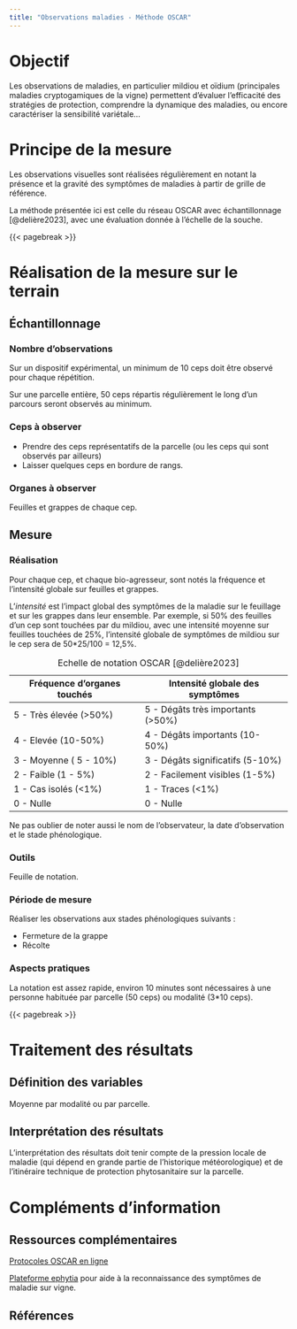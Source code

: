 ```yaml
---
title: "Observations maladies - Méthode OSCAR"
---
```


# Objectif

Les observations de maladies, en particulier mildiou et oïdium (principales maladies cryptogamiques de la vigne) permettent d'évaluer l'efficacité des stratégies de protection, comprendre la dynamique des maladies, ou encore caractériser la sensibilité variétale...

# Principe de la mesure

Les observations visuelles sont réalisées régulièrement en notant la présence et la gravité des symptômes de maladies à partir de grille de référence.

La méthode présentée ici est celle du réseau OSCAR avec échantillonnage [@delière2023], avec une évaluation donnée à l'échelle de la souche.

{{< pagebreak >}}

# Réalisation de la mesure sur le terrain

## Échantillonnage

### Nombre d'observations

Sur un dispositif expérimental, un minimum de 10 ceps doit être observé pour chaque répétition.

Sur une parcelle entière, 50 ceps répartis régulièrement le long d'un parcours seront observés au minimum.

### Ceps à observer

-   Prendre des ceps représentatifs de la parcelle (ou les ceps qui sont observés par ailleurs)
-   Laisser quelques ceps en bordure de rangs.

### Organes à observer

Feuilles et grappes de chaque cep.

## Mesure

### Réalisation

Pour chaque cep, et chaque bio-agresseur, sont notés la fréquence et l'intensité globale sur feuilles et grappes.

L’*intensité* est l'impact global des symptômes de la maladie sur le feuillage et sur les grappes dans leur ensemble. Par exemple, si 50% des feuilles d'un cep sont touchées par du mildiou, avec une intensité moyenne sur feuilles touchées de 25%, l'intensité globale de symptômes de mildiou sur le cep sera de 50\*25/100 = 12,5%.

| Fréquence d'organes touchés | Intensité globale des symptômes    |
|-----------------------------|------------------------------------|
| 5 - Très élevée (\>50%)     | 5 - Dégâts très importants (\>50%) |
| 4 - Elevée (10-50%)         | 4 - Dégâts importants (10- 50%)    |
| 3 - Moyenne ( 5 - 10%)      | 3 - Dégâts significatifs (5-10%)   |
| 2 - Faible (1 - 5%)         | 2 - Facilement visibles (1-5%)     |
| 1 - Cas isolés (\<1%)       | 1 - Traces (\<1%)                  |
| 0 - Nulle                   | 0 - Nulle                          |

: Echelle de notation OSCAR [@delière2023]

::: callout-note
Ne pas oublier de noter aussi le nom de l'observateur, la date d'observation et le stade phénologique.
:::

### Outils

Feuille de notation.

### Période de mesure

Réaliser les observations aux stades phénologiques suivants :

-   Fermeture de la grappe
-   Récolte

### Aspects pratiques

La notation est assez rapide, environ 10 minutes sont nécessaires à une personne habituée par parcelle (50 ceps) ou modalité (3\*10 ceps).

{{< pagebreak >}}

# Traitement des résultats

## Définition des variables

Moyenne par modalité ou par parcelle.

## Interprétation des résultats

L'interprétation des résultats doit tenir compte de la pression locale de maladie (qui dépend en grande partie de l'historique météorologique) et de l'itinéraire technique de protection phytosanitaire sur la parcelle.

# Compléments d'information

## Ressources complémentaires

[Protocoles OSCAR en ligne](https://observatoire-cepages-resistants.fr/les-protocoles/)

[Plateforme ephytia](https://ephytia.inra.fr/fr/P/97/Vigne) pour aide à la reconnaissance des symptômes de maladie sur vigne.

## Références

